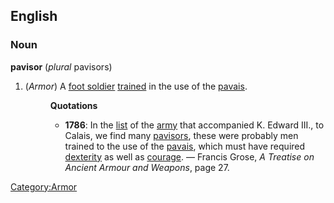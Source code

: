 ==English==
===Noun===
'''pavisor''' (''plural'' pavisors)
#(''Armor'') [[Category:Armor]] A [[foot soldier]] [[train]]ed in the use of the [[pavais]].
#:'''Quotations'''
#:*'''1786''': In the [[list]] of the [[army]] that accompanied K. Edward III., to Calais, we find many [[pavisor]]s, these were probably men trained to the use of the [[pavais]], which must have required [[dexterity]] as well as [[courage]]. &mdash; Francis Grose, ''A Treatise on Ancient Armour and Weapons'', page 27.